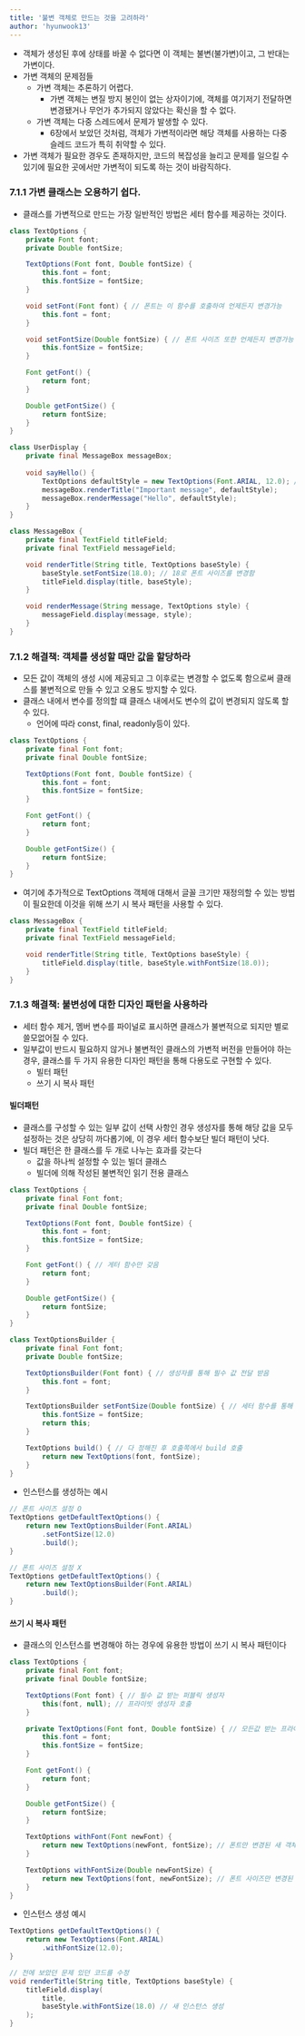```yaml
---
title: '불변 객체로 만드는 것을 고려하라'
author: 'hyunwook13'
---
```


- 객체가 생성된 후에 상태를 바꿀 수 없다면 이 객체는 불변(불가변)이고, 그 반대는 가변이다.
- 가변 객체의 문제점들
    - 가변 객체는 추론하기 어렵다.
        - 가변 객체는 변질 방지 봉인이 없는 상자이기에, 객체를 여기저기 전달하면 변경됐거나 무언가 추가되지 않았다는 확신을 할 수 없다.
    - 가변 객체는 다중 스레드에서 문제가 발생할 수 있다.
        - 6장에서 보았던 것처럼, 객체가 가변적이라면 해당 객체를 사용하는 다중 슬레드 코드가 특히 취약할 수 있다.
- 가변 객체가 필요한 경우도 존재하지만, 코드의 복잡성을 늘리고 문제를 일으킬 수 있기에 필요한 곳에서만 가변적이 되도록 하는 것이 바람직하다.

### 7.1.1 가변 클래스는 오용하기 쉽다. 
- 클래스를 가변적으로 만드는 가장 일반적인 방법은 세터 함수를 제공하는 것이다.

```java
class TextOptions {
    private Font font;
    private Double fontSize;

    TextOptions(Font font, Double fontSize) {
        this.font = font;
        this.fontSize = fontSize;
    }

    void setFont(Font font) { // 폰트는 이 함수를 호출하여 언제든지 변경가능
        this.font = font;
    }

    void setFontSize(Double fontSize) { // 폰트 사이즈 또한 언제든지 변경가능
        this.fontSize = fontSize;
    }

    Font getFont() {
        return font;
    }

    Double getFontSize() {
        return fontSize;
    }
}
```

```java incorrect
class UserDisplay { 
    private final MessageBox messageBox;
    
    void sayHello() {
        TextOptions defaultStyle = new TextOptions(Font.ARIAL, 12.0); // 폰트 사이즈를 12로 설정 후 인스턴스 생성
        messageBox.renderTitle("Important message", defaultStyle);
        messageBox.renderMessage("Hello", defaultStyle);
    }
}

class MessageBox {
    private final TextField titleField;
    private final TextField messageField;

    void renderTitle(String title, TextOptions baseStyle) {
        baseStyle.setFontSize(18.0); // 18로 폰트 사이즈를 변경함
        titleField.display(title, baseStyle);
    }

    void renderMessage(String message, TextOptions style) {
        messageField.display(message, style);
    }
}
```

### 7.1.2 해결책: 객체를 생성할 때만 값을 할당하라
- 모든 값이 객체의 생성 시에 제공되고 그 이후로는 변경할 수 없도록 함으로써 클래스를 불변적으로 만들 수 있고 오용도 방지할 수 있다.
- 클래스 내에서 변수를 정의할 떄 클래스 내에서도 변수의 값이 변경되지 않도록 할 수 있다.
    - 언어에 따라 const, final, readonly등이 있다.

```java correct
class TextOptions {
    private final Font font;
    private final Double fontSize;

    TextOptions(Font font, Double fontSize) {
        this.font = font;
        this.fontSize = fontSize;
    }

    Font getFont() {
        return font;
    }

    Double getFontSize() {
        return fontSize;
    }
}
```

- 여기에 추가적으로 TextOptions 객체애 대해서 글꼴 크기만 재정의할 수 있는 방법이 필요한데 이것을 위해 쓰기 시 복사 패턴을 사용할 수 있다.
```java correct
class MessageBox {
    private final TextField titleField;
    private final TextField messageField;

    void renderTitle(String title, TextOptions baseStyle) {
        titleField.display(title, baseStyle.withFontSize(18.0));
    }
}
```

### 7.1.3 해결책: 불변성에 대한 디자인 패턴을 사용하라 
- 세터 함수 제거, 멤버 변수를 파이널로 표시하면 클래스가 불변적으로 되지만 별로 쓸모없어질 수 있다.
- 일부값이 반드시 필요하지 않거나 불변적인 클래스의 가변적 버전을 만들어야 하는 경우, 클래스를 두 가지 유용한 디자인 패턴을 통해 다용도로 구현할 수 있다.
    - 빌터 패턴
    - 쓰기 시 복사 패턴

#### 빌더패턴
- 클래스를 구성할 수 있는 일부 값이 선택 사항인 경우 생성자를 통해 해당 값을 모두 설정하는 것은 상당히 까다롭기에, 이 경우 세터 함수보단 빌더 패턴이 낫다.
- 빌더 패턴은 한 클래스를 두 개로 나누는 효과를 갖는다
    - 값을 하나씩 설정할 수 있는 빌더 클래스
    - 빌더에 의해 작성된 불변적인 읽기 전용 클래스

```java
class TextOptions {
    private final Font font;
    private final Double fontSize;

    TextOptions(Font font, Double fontSize) {
        this.font = font;
        this.fontSize = fontSize;
    }

    Font getFont() { // 게터 함수만 갖음
        return font;
    }

    Double getFontSize() {
        return fontSize;
    }
}

class TextOptionsBuilder {
    private final Font font;
    private Double fontSize;

    TextOptionsBuilder(Font font) { // 생성자를 통해 필수 값 전달 받음
        this.font = font;
    }

    TextOptionsBuilder setFontSize(Double fontSize) { // 세터 함수를 통해 필수적이지 않은 값 받음
        this.fontSize = fontSize;
        return this;
    }

    TextOptions build() { // 다 정해진 후 호출쪽에서 build 호출
        return new TextOptions(font, fontSize);
    }
}
```

- 인스턴스를 생성하는 예시

```java correct
// 폰트 사이즈 설정 O
TextOptions getDefaultTextOptions() {
    return new TextOptionsBuilder(Font.ARIAL)
        .setFontSize(12.0) 
        .build();
}

// 폰트 사이즈 설정 X
TextOptions getDefaultTextOptions() {
    return new TextOptionsBuilder(Font.ARIAL)
        .build();
}
```

#### 쓰기 시 복사 패턴
- 클래스의 인스턴스를 변경해야 하는 경우에 유용한 방법이 쓰기 시 복사 패턴이다
```java 
class TextOptions {
    private final Font font;
    private final Double fontSize;

    TextOptions(Font font) { // 필수 값 받는 퍼블릭 생성자
        this(font, null); // 프라이빗 생성자 호출
    }

    private TextOptions(Font font, Double fontSize) { // 모든값 받는 프라이빗 생성자
        this.font = font;
        this.fontSize = fontSize;
    }

    Font getFont() {
        return font;
    }

    Double getFontSize() {
        return fontSize;
    }

    TextOptions withFont(Font newFont) {
        return new TextOptions(newFont, fontSize); // 폰트만 변경된 새 객체 반환
    }

    TextOptions withFontSize(Double newFontSize) {
        return new TextOptions(font, newFontSize); // 폰트 사이즈만 변경된 새 객체 반환
    }
}
```

- 인스턴스 생성 예시
```java correct
TextOptions getDefaultTextOptions() {
    return new TextOptions(Font.ARIAL)
        .withFontSize(12.0);
}

// 전에 보았던 문제 있던 코드를 수정
void renderTitle(String title, TextOptions baseStyle) {
    titleField.display(
        title,
        baseStyle.withFontSize(18.0) // 새 인스턴스 생성 
    );
}
```
